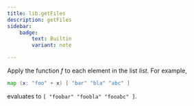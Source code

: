 ```yaml
---
title: lib.getFiles
description: getFiles
sidebar:
    badge: 
        text: Builtin
        variant: note

---
```



Apply the function *f* to each element in the list *list*. For
example,

```nix
map (x: "foo" + x) [ "bar" "bla" "abc" ]
```

evaluates to `[ "foobar" "foobla" "fooabc" ]`.
